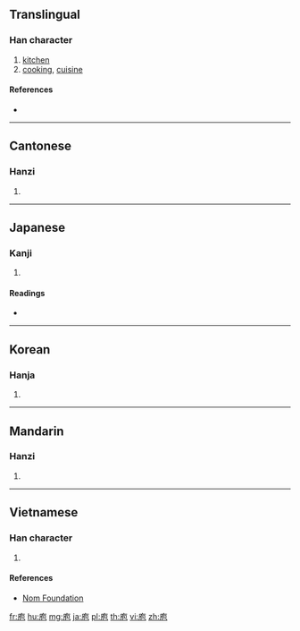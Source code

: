 ==Translingual==

===Han character===
{{Han char|rn=53|rad=广|as=05|sn=8|four=00212|canj=IPRU|ids=⿸广包}}

# [[kitchen]]
# [[cooking]], [[cuisine]]

====References====
* {{Han ref|kx=0344.100|dkj=09266|dj=0653.310|hdz=20879.040|uh=5E96|ud=24214|bh=A9B4|bd=43444}}

----

==Cantonese==

===Hanzi===
{{yue-hanzi|jyut=[[paau4]]|y=paau4}}

# {{defn|lang=yue|sort=广05}}

----

==Japanese==

===Kanji===
{{ja-kanji|grade=|rs=广05}}

# {{defn|lang=ja|sort=广05}}

====Readings====
* {{ja-readings|on=[[ほう]] (hō)|kun=[[くりや]] (kuriya)}}

----

==Korean==

===Hanja===
{{ko-hanja|hangeul=포|rv=po|mr=p'o}}

# {{defn|lang=ko|sort=广05}}

----

==Mandarin==

===Hanzi===
{{cmn-hanzi|pin=[[páo]] ([[pao2]]), [[cì]] ([[ci4]])|wg=p'ao<sup>2</sup>, tz'u<sup>4</sup>}}

# {{defn|lang=cmn|sort=广05}}

----

==Vietnamese==

===Han character===
{{vi-readings|rs=广05|hanviet=bào}}

# {{defn|lang=vi|sort=广05}}

====References====
* [http://nomfoundation.org/common/nom_details.php?codepoint=5e96 Nom Foundation]

[[fr:庖]]
[[hu:庖]]
[[mg:庖]]
[[ja:庖]]
[[pl:庖]]
[[th:庖]]
[[vi:庖]]
[[zh:庖]]